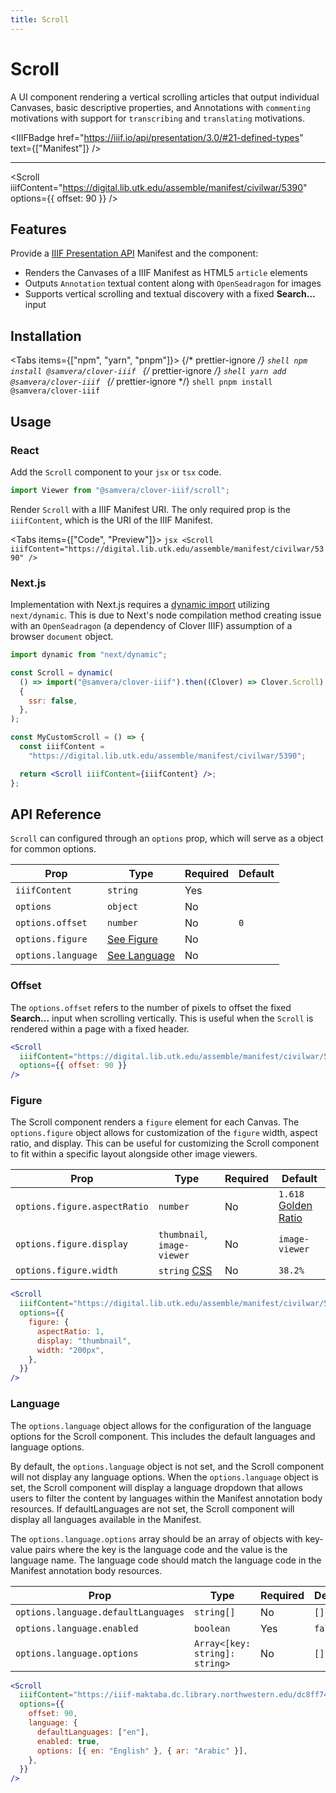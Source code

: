 ```yaml
---
title: Scroll
---
```



# Scroll

A UI component rendering a vertical scrolling articles that output individual Canvases, basic descriptive properties, and Annotations with `commenting` motivations with support for `transcribing` and `translating` motivations.

<IIIFBadge
  href="https://iiif.io/api/presentation/3.0/#21-defined-types"
  text={["Manifest"]}
/>

---

<Scroll
  iiifContent="https://digital.lib.utk.edu/assemble/manifest/civilwar/5390"
  options={{ offset: 90 }}
/>

## Features

Provide a [IIIF Presentation API](https://iiif.io/api/presentation/3.0/) Manifest and the component:

- Renders the Canvases of a IIIF Manifest as HTML5 `article` elements
- Outputs `Annotation` textual content along with `OpenSeadragon` for images
- Supports vertical scrolling and textual discovery with a fixed **Search...** input

## Installation

<Tabs items={["npm", "yarn", "pnpm"]}>
  {/* prettier-ignore */}
  <Tab>
    ```shell
      npm install @samvera/clover-iiif
    ```
  </Tab>
  {/* prettier-ignore */}
  <Tab>
    ```shell
      yarn add @samvera/clover-iiif
    ```
  </Tab>
  {/* prettier-ignore */}
  <Tab>
    ```shell
      pnpm install @samvera/clover-iiif
    ```
  </Tab>
</Tabs>

## Usage

### React

Add the `Scroll` component to your `jsx` or `tsx` code.

```jsx
import Viewer from "@samvera/clover-iiif/scroll";
```

Render `Scroll` with a IIIF Manifest URI. The only required prop is the `iiifContent`, which is the URI of the IIIF Manifest.

<Tabs items={["Code", "Preview"]}>
  <Tab>
    ```jsx
    <Scroll iiifContent="https://digital.lib.utk.edu/assemble/manifest/civilwar/5390" />
    ```
  </Tab>
  <Tab>
    <Scroll iiifContent="https://digital.lib.utk.edu/assemble/manifest/civilwar/5390" />
  </Tab>
</Tabs>

### Next.js

Implementation with Next.js requires a [dynamic import](https://nextjs.org/docs/advanced-features/dynamic-import) utilizing `next/dynamic`. This is due to Next's node compilation method creating issue with an `OpenSeadragon` (a dependency of Clover IIIF) assumption of a browser `document` object.

```jsx
import dynamic from "next/dynamic";

const Scroll = dynamic(
  () => import("@samvera/clover-iiif").then((Clover) => Clover.Scroll),
  {
    ssr: false,
  },
);

const MyCustomScroll = () => {
  const iiifContent =
    "https://digital.lib.utk.edu/assemble/manifest/civilwar/5390";

  return <Scroll iiifContent={iiifContent} />;
};
```

## API Reference

`Scroll` can configured through an `options` prop, which will serve as a object for common options.

| Prop               | Type                      | Required | Default |
| ------------------ | ------------------------- | -------- | ------- |
| `iiifContent`      | `string`                  | Yes      |         |
| `options`          | `object`                  | No       |         |
| `options.offset`   | `number`                  | No       | `0`     |
| `options.figure`   | [See Figure](#figure)     | No       |         |
| `options.language` | [See Language](#language) | No       |         |

### Offset

The `options.offset` refers to the number of pixels to offset the fixed **Search...** input when scrolling vertically. This is useful when the `Scroll` is rendered within a page with a fixed header.

```jsx
<Scroll
  iiifContent="https://digital.lib.utk.edu/assemble/manifest/civilwar/5390"
  options={{ offset: 90 }}
/>
```

### Figure

The Scroll component renders a `figure` element for each Canvas. The `options.figure` object allows for customization of the `figure` width, aspect ratio, and display. This can be useful for customizing the Scroll component to fit within a specific layout alongside other image viewers.

| Prop                         | Type                                                                   | Required | Default                                                            |
| ---------------------------- | ---------------------------------------------------------------------- | -------- | ------------------------------------------------------------------ |
| `options.figure.aspectRatio` | `number`                                                               | No       | `1.618` [Golden Ratio](https://en.wikipedia.org/wiki/Golden_ratio) |
| `options.figure.display`     | `thumbnail`, `image-viewer`                                            | No       | `image-viewer`                                                     |
| `options.figure.width`       | `string` [CSS](https://developer.mozilla.org/en-US/docs/Web/CSS/width) | No       | `38.2%`                                                            |

```jsx
<Scroll
  iiifContent="https://digital.lib.utk.edu/assemble/manifest/civilwar/5390"
  options={{
    figure: {
      aspectRatio: 1,
      display: "thumbnail",
      width: "200px",
    },
  }}
/>
```

### Language

The `options.language` object allows for the configuration of the language options for the Scroll component. This includes the default languages and language options.

By default, the `options.language` object is not set, and the Scroll component will not display any language options. When the `options.language` object is set, the Scroll component will display a language dropdown that allows users to filter the content by languages within the Manifest annotation body resources. If defaultLanguages are not set, the Scroll component will display all languages available in the Manifest.

The `options.language.options` array should be an array of objects with key-value pairs where the key is the language code and the value is the language name. The language code should match the language code in the Manifest annotation body resources.

| Prop                                | Type                           | Required | Default |
| ----------------------------------- | ------------------------------ | -------- | ------- |
| `options.language.defaultLanguages` | `string[]`                     | No       | `[]`    |
| `options.language.enabled`          | `boolean`                      | Yes      | `false` |
| `options.language.options`          | `Array<[key: string]: string>` | No       | `[]`    |

```jsx
<Scroll
  iiifContent="https://iiif-maktaba.dc.library.northwestern.edu/dc8ff749-adad-42a7-81e0-0eb473ef88a5.json"
  options={{
    offset: 90,
    language: {
      defaultLanguages: ["en"],
      enabled: true,
      options: [{ en: "English" }, { ar: "Arabic" }],
    },
  }}
/>
```
